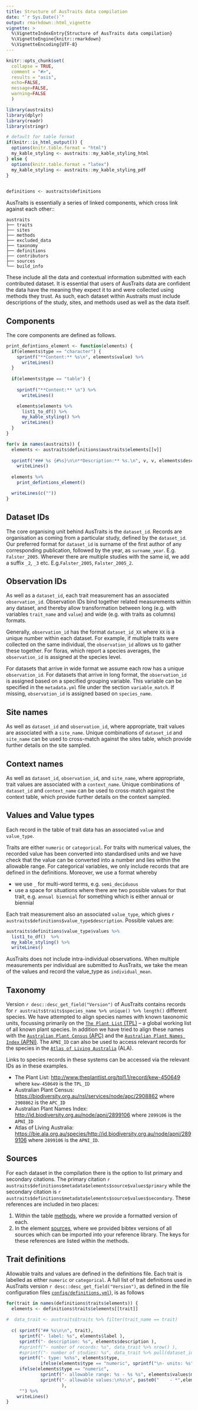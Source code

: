 ```yaml
---
title: Structure of AusTraits data compilation
date: "`r Sys.Date()`"
output: rmarkdown::html_vignette
vignette: >
  %\VignetteIndexEntry{Structure of AusTraits data compilation}
  %\VignetteEngine{knitr::rmarkdown}
  %\VignetteEncoding{UTF-8}
---
```



```r
knitr::opts_chunk$set(
  collapse = TRUE,
  comment = "#>",
  results = "asis",
  echo=FALSE, 
  message=FALSE, 
  warning=FALSE
  )

library(austraits)
library(dplyr)
library(readr)
library(stringr)

# default for table format
if(knitr::is_html_output()) {
  options(knitr.table.format = "html")
  my_kable_styling <- austraits::my_kable_styling_html  
} else {
  options(knitr.table.format = "latex")
  my_kable_styling <- austraits::my_kable_styling_pdf
}
  
```

```r
definitions <- austraits$definitions
```

AusTraits is essentially a series of linked components, which cross link against each other::

```
austraits
├── traits
├── sites
├── methods
├── excluded_data
├── taxonomy
├── definitions
├── contributors
├── sources
└── build_info
```

These include all the data and contextual information submitted with each contributed dataset. It is essential that users of AusTraits data are confident the data have the meaning they expect it to and were collected using methods they trust. As such, each dataset within Austraits must include descriptions of the study, sites, and methods used as well as the data itself.

## Components

The core components are defined as follows.

```r
print_defintions_element <- function(elements) {
  if(elements$type == "character") {
    sprintf("**Content:** %s\n", elements$value) %>% 
      writeLines()
  }
  
  if(elements$type == "table") {
    
    sprintf("**Content:** \n") %>% 
      writeLines()

    elements$elements %>% 
      list1_to_df() %>%
      my_kable_styling() %>% 
      writeLines()
  }
}

for(v in names(austraits)) {
  elements <- austraits$definitions$austraits$elements[[v]]
  
  sprintf("### %s {#%s}\n\n**Description:** %s.\n", v, v, elements$description) %>% str_replace_all("\\.\\.", "\\.") %>% 
    writeLines()
  
  elements %>%
    print_defintions_element()

  writeLines(c(""))
}
```

## Dataset IDs

The core organising unit behind AusTraits is the `dataset_id`. Records are organisation as coming from a particular study, defined by the  `dataset_id`. Our preferred format for `dataset_id` is surname of the first author of any corresponding publication, followed by the year, as `surname_year`. E.g. `Falster_2005`. Wherever there are multiple studies with the same id, we add a suffix `_2`, `_3` etc. E.g.`Falster_2005`, `Falster_2005_2`.

## Observation IDs

As well as a `dataset_id`, each trait measurement has an associated `observation_id`.  Observation IDs bind together related measurements within any dataset, and thereby allow transformation between long  (e.g. with variables `trait_name` and `value`) and wide (e.g. with traits as columns) formats.

Generally, `observation_id` has the format `dataset_id_XX` where `XX` is a unique number within each dataset. For example, if multiple traits were collected on the same individual, the `observation_id` allows us to gather these together. For floras, which report a species averages, the `observation_id` is assigned at the species level.

For datasets that arrive in wide format we assume each row has a unique `observation_id`. For datasets that arrive in long format, the `observation_id` is assigned based on a specified grouping variable. This variable can be specified in the `metadata.yml` file under the section `variable_match`. If missing, `observation_id` is assigned based on `species_name`. 

## Site names

As well as `dataset_id` and `observation_id`, where appropriate, trait values are associated with a `site_name`. Unique combinations of `dataset_id` and `site_name` can be used to cross-match against the sites table, which provide further details on the site sampled.

## Context names

As well as `dataset_id`, `observation_id`, and `site_name`, where appropriate, trait values are associated with a `context_name`. Unique combinations of `dataset_id` and `context_name` can be used to cross-match against the context table, which provide further details on the context sampled.

## Values and Value types {#value_types}

Each record in the table of trait data has an associated `value` and `value_type`. 

Traits are either `numeric` or `categorical`. For traits with numerical values, the recorded value has been converted into standardised units and we have check that the value can be converted into a number and lies within the allowable range.  For categorical variables, we only include records that are defined in the definitions. Moreover, we use a format whereby

- we use `_` for multi-word terms, e.g. `semi_deciduous`
- use a space for situations where there are two possible values for that trait, e.g. `annual biennial` for something which is either annual or biennial 

Each trait measurement also an associated `value_type`, which gives ``r austraits$definitions$value_type$description``. Possible values are:

```r
austraits$definitions$value_type$values %>% 
  list1_to_df()  %>% 
  my_kable_styling() %>% 
  writeLines()
```

AusTraits does not include intra-individual observations. When multiple measurements per individual are submitted to AusTraits, we take the mean of the values and record the value_type as `individual_mean`.

## Taxonomy {#taxonomic}

Version `r desc::desc_get_field("Version")` of AusTraits contains records for `r austraits$traits$species_name %>% unique() %>% length()` different species. We have attempted to align species names with known taxonomic units, focussing primarily on the [`The Plant List` (TPL)](http://www.theplantlist.org/) -- a global working list of all known plant species. In addition we have tried to align these names with the [`Australian Plant Census` (APC)](https://biodiversity.org.au/nsl/services/apc) and the [`Australian Plant Names Index` (APNI)](https://biodiversity.org.au/nsl/services/APNI). The `APNI_ID` can also be used to access relevant records for the species in the [`Atlas of Living Australia`](https://bie.ala.org.au/) (ALA).

Links to species records in these systems can be accessed via the relevant IDs as in these examples. 

- The Plant List: [http://www.theplantlist.org/tpl1.1/record/kew-450649](http://www.theplantlist.org/tpl1.1/record/kew-450649) where `kew-450649` is the `TPL_ID`
- Australian Plant Census: [https://biodiversity.org.au/nsl/services/node/apc/2908862](https://biodiversity.org.au/nsl/services/node/apc/2908862) where `2908862` is the `APC_ID`
- Australian Plant Names Index: [http://id.biodiversity.org.au/node/apni/2899106](http://id.biodiversity.org.au/node/apni/2899106
) where `2899106` is the `APNI_ID`
- Atlas of Living Australia: [https://bie.ala.org.au/species/http://id.biodiversity.org.au/node/apni/2899106](https://bie.ala.org.au/species/http://id.biodiversity.org.au/node/apni/2899106) where `2899106` is the `APNI_ID`.

## Sources

For each dataset in the compilation there is the option to list primary and secondary citations. The primary citation `r austraits$definitions$metadata$elements$source$values$primary` while the secondary citation is `r austraits$definitions$metadata$elements$source$values$secondary`. These references are included in two places:

1. Within the table [methods](#methods), where we provide a formatted version of each.
2. In the element [sources](#sources), where we provided bibtex versions of all sources which can be imported into your reference library. The keys for these references are listed within the [methods]{#methods}. 

## Trait definitions

Allowable traits and values are defined in the definitions file. Each trait is 
labelled as either `numeric` or `categorical`. A full list of trait definitions used in AusTraits version `r desc::desc_get_field("Version")`, as defined in the file configuration files [`config/definitions.yml`](https://github.com/traitecoevo/austraits.build/blob/master/config/definitions.yml)), is as follows

```r
for(trait in names(definitions$traits$elements)) {
  elements <- definitions$traits$elements[[trait]]
  
#  data_trait <- austraits$traits %>% filter(trait_name == trait)
  
  c( sprintf("## %s\n\n", trait), 
     sprintf("- label: %s", elements$label ), 
     sprintf("- description: %s", elements$description ), 
     #sprintf("- number of records: %s", data_trait %>% nrow() ), 
     #sprintf("- number of studies: %s", data_trait %>% pull(dataset_id) %>% unique() %>% length() ), 
     sprintf("- type: %s%s", elements$type,   
             ifelse(elements$type == "numeric", sprintf("\n- units: %s", elements$units), "")), 
     ifelse(elements$type == "numeric", 
             sprintf("- allowable range: %s - %s %s", elements$values$minimum,elements$values$maximum, elements$units), 
             sprintf("- allowable values:\n%s\n", paste0("    - *",elements$values %>% names(), "*: ", elements$values %>% unlist(), collapse="\n"))
                     ), 
     "") %>% 
    writeLines()
}
```


